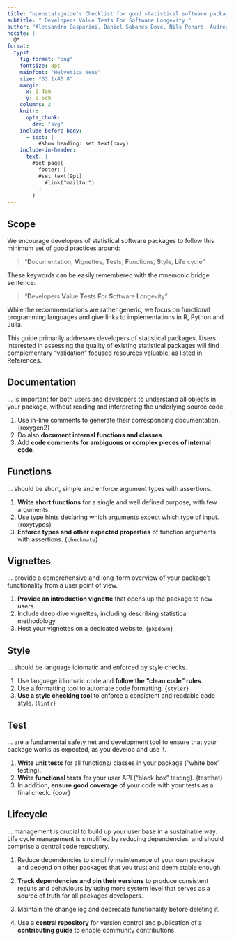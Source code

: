 ```yaml
---
title: "openstatsguide's Checklist for good statistical software packages"
subtitle: " Developers Value Tests For Software Longevity "
author: "Alessandro Gasparini, Daniel Sabanés Bové, Nils Penard, Audrey Yeo Te-ying"
nocite: |
  @*
format:
  typst:
    fig-format: "png"
    fontsize: 8pt
    mainfont: "Helvetica Neue"
    size: "33.1x46.8" 
    margin:
      x: 0.4cm
      y: 0.5cm
    columns: 2
    knitr:
      opts_chunk:
        dev: "svg"
    include-before-body:
      - text: |
          #show heading: set text(navy)
    include-in-header:
      text: |
        #set page(
          footer: [
          #set text(9pt)
            #link("mailto:")
          ]
        )
---
```


::: {.block fill=rgb("#FFCC00") inset="25pt" radius="40pt"}

# Scope


We encourage developers of statistical software packages to follow this minimum set of good practices around:

> "**D**ocumentation, **V**ignettes, **T**ests, **F**unctions, **S**tyle, **L**ife cycle"

These keywords can be easily remembered with the mnemonic bridge sentence:

> "**D**evelopers **V**alue **T**ests **F**or **S**oftware **L**ongevity"

While the recommendations are rather generic, we focus on functional programming languages and give links to implementations in R, Python and Julia.

This guide primarily addresses developers of statistical packages. Users interested in assessing the quality of existing statistical packages will find complementary "validation" focused resources valuable, as listed in References.

:::

::: {.block fill=rgb("#F4F8D3") inset="25pt" radius="40pt"}

# Documentation

… is important for both users and developers to understand all objects in your package, without reading and interpreting the underlying source code.

1. Use in-line comments to generate their corresponding documentation. {roxygen2}
2. Do also **document internal functions and classes**.
3. Add **code comments for ambiguous or complex pieces of internal code**.
:::

::: {.block fill=rgb("#FFCC00") inset="25pt" radius="40pt"}

# Functions

… should be short, simple and enforce argument types with assertions.


1. **Write short functions** for a single and well defined purpose, with few arguments.
2. Use type hints declaring which arguments expect which type of input. {roxytypes}
3. **Enforce types and other expected properties** of function arguments with assertions. {`checkmate`}
:::

::: {.block fill=rgb("#F4F8D3") inset="25pt" radius="40pt"}

# Vignettes

… provide a comprehensive and long-form overview of your package’s functionality from a user point of view.


1. **Provide an introduction vignette** that opens up the package to new users.
2. Include deep dive vignettes, including describing statistical methodology.
3. Host your vignettes on a dedicated website. {`pkgdown`}
:::

::: {.block fill=rgb("#FFCC00") inset="25pt" radius="40pt"}

# Style

… should be language idiomatic and enforced by style checks.


1. Use language idiomatic code and **follow the “clean code” rules**.
2. Use a formatting tool to automate code formatting. {`styler`}
3. **Use a style checking tool** to enforce a consistent and readable code style. {`lintr`}
:::

::: {.block fill=rgb("#F4F8D3") inset="25pt" radius="40pt"}

# Test

… are a fundamental safety net and development tool to ensure that your package works as expected, as you develop and use it.


1. **Write unit tests** for all functions/ classes in your package (“white box” testing). 
2. **Write functional tests** for your user API (“black box” testing). {testthat}
3. In addition, **ensure good coverage** of your code with your tests as a final check. {covr}
:::

::: {.block fill=rgb("#FFCC00") inset="25pt" radius="40pt"}

# Lifecycle

… management is crucial to build up your user base in a sustainable way.
Life cycle management is simplified by reducing dependencies, and should comprise a central code repository.


1.  Reduce dependencies to simplify maintenance of your own package and depend on other packages that you trust and deem stable enough.


2. **Track dependencies and pin their versions** to produce consistent results and behaviours by using more system level that serves as a source of truth for all packages developers.

3.  Maintain the change log and deprecate functionality before deleting it. 

4.  Use a **central repository** for version control and publication of a **contributing guide** to enable community contributions.

:::

